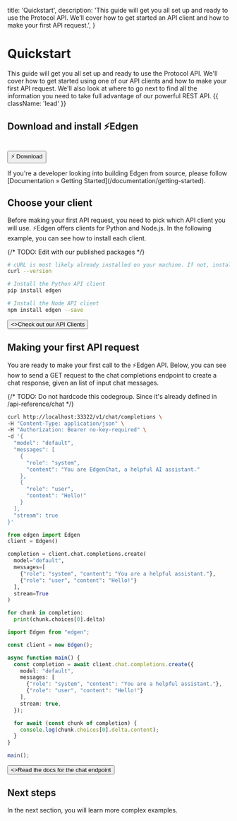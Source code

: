   title: 'Quickstart',
  description:
    'This guide will get you all set up and ready to use the Protocol API. We’ll cover how to get started an API client and how to make your first API request.',
}

# Quickstart

This guide will get you all set up and ready to use the Protocol API. We'll cover how to get started using one of our API clients and how to make your first API request. We'll also look at where to go next to find all the information you need to take full advantage of our powerful REST API. {{ className: 'lead' }}

## Download and install ⚡Edgen
\
<Button href="https://edgen.co/download">⚡ Download</Button>

<Note>
  If you're a developer looking into building Edgen from source, please follow [Documentation &raquo; Getting Started](/documentation/getting-started).
</Note>

## Choose your client

Before making your first API request, you need to pick which API client you will use. ⚡Edgen offers clients for Python and Node.js. In the following example, you can see how to install each client.

{/* TODO: Edit with our published packages */}

<CodeGroup>

```bash {{ title: 'cURL' }}
# cURL is most likely already installed on your machine. If not, install it
curl --version
```

```bash {{ language: 'python' }}
# Install the Python API client
pip install edgen
```

```bash {{ language: 'ts' }}
# Install the Node API client
npm install edgen --save
```

</CodeGroup>

<div className="not-prose">
  <Button href="/documentation/api-clients" variant="text" arrow="right">
    <>Check out our API Clients</>
  </Button>
</div>

## Making your first API request

You are ready to make your first call to the ⚡Edgen API. Below, you can see how to send a GET request to the chat completions endpoint to create a chat response, given an list of input chat messages.

{/* TODO: Do not hardcode this codegroup. Since it's already defined in /api-reference/chat */}
<CodeGroup title="Request" tag="POST" label="/v1/chat/completions">

  ```bash {{ title: 'cURL' }}
  curl http://localhost:33322/v1/chat/completions \
  -H "Content-Type: application/json" \
  -H "Authorization: Bearer no-key-required" \
  -d '{
    "model": "default",
    "messages": [
      {
        "role": "system",
        "content": "You are EdgenChat, a helpful AI assistant."
      },
      {
        "role": "user",
        "content": "Hello!"
      }
    ],
    "stream": true
  }'
  ```

  ```python
  from edgen import Edgen
  client = Edgen()

  completion = client.chat.completions.create(
    model="default",
    messages=[
      {"role": "system", "content": "You are a helpful assistant."},
      {"role": "user", "content": "Hello!"}
    ],
    stream=True
  )

  for chunk in completion:
    print(chunk.choices[0].delta)
  ```

  ```ts
  import Edgen from "edgen";

  const client = new Edgen();

  async function main() {
    const completion = await client.chat.completions.create({
      model: "default",
      messages: [
        {"role": "system", "content": "You are a helpful assistant."},
        {"role": "user", "content": "Hello!"}
      ],
      stream: true,
    });

    for await (const chunk of completion) {
      console.log(chunk.choices[0].delta.content);
    }
  }

  main();
  ```

</CodeGroup>

<div className="not-prose">
  <Button href="/api-reference/chat" variant="text" arrow="right">
    <>Read the docs for the chat endpoint</>
  </Button>
</div>

## Next steps

In the next section, you will learn more complex examples.
